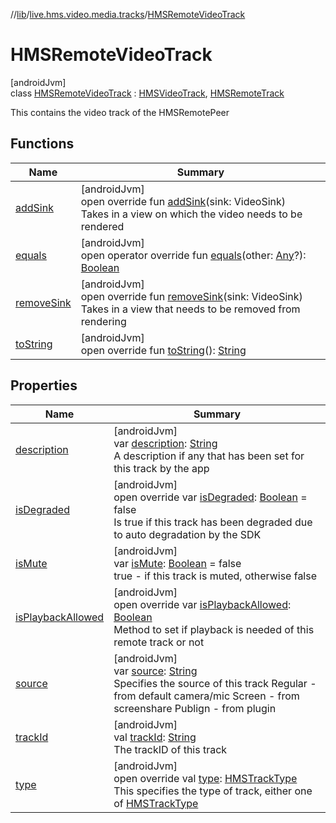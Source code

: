 //[lib](../../../index)/[live.hms.video.media.tracks](../index)/[HMSRemoteVideoTrack](index)

# HMSRemoteVideoTrack

[androidJvm]\
class [HMSRemoteVideoTrack](index) : [HMSVideoTrack](../-h-m-s-video-track/index), [HMSRemoteTrack](../-h-m-s-remote-track/index)

This contains the video track of the HMSRemotePeer

## Functions

| Name                             | Summary                                                                                                                                                                                                                                               |
| -------------------------------- | ----------------------------------------------------------------------------------------------------------------------------------------------------------------------------------------------------------------------------------------------------- |
| [addSink](add-sink)              | [androidJvm]<br />open override fun [addSink](add-sink)(sink: VideoSink)<br />Takes in a view on which the video needs to be rendered                                                                                                                 |
| [equals](../-h-m-s-track/equals) | [androidJvm]<br />open operator override fun [equals](../-h-m-s-track/equals)(other: [Any](https://kotlinlang.org/api/latest/jvm/stdlib/kotlin/-any/index.html)?): [Boolean](https://kotlinlang.org/api/latest/jvm/stdlib/kotlin/-boolean/index.html) |
| [removeSink](remove-sink)        | [androidJvm]<br />open override fun [removeSink](remove-sink)(sink: VideoSink)<br />Takes in a view that needs to be removed from rendering                                                                                                           |
| [toString](to-string)            | [androidJvm]<br />open override fun [toString](to-string)(): [String](https://kotlinlang.org/api/latest/jvm/stdlib/kotlin/-string/index.html)                                                                                                         |

## Properties

| Name                                                      | Summary                                                                                                                                                                                                                                                                                  |
| --------------------------------------------------------- | ---------------------------------------------------------------------------------------------------------------------------------------------------------------------------------------------------------------------------------------------------------------------------------------- |
| [description](index#460778356%2FProperties%2F-1973928616) | [androidJvm]<br />var [description](index#460778356%2FProperties%2F-1973928616): [String](https://kotlinlang.org/api/latest/jvm/stdlib/kotlin/-string/index.html)<br />A description if any that has been set for this track by the app                                                  |
| [isDegraded](is-degraded)                                 | [androidJvm]<br />open override var [isDegraded](is-degraded): [Boolean](https://kotlinlang.org/api/latest/jvm/stdlib/kotlin/-boolean/index.html) = false<br />Is true if this track has been degraded due to auto degradation by the SDK                                                |
| [isMute](index#-60346713%2FProperties%2F-1973928616)      | [androidJvm]<br />var [isMute](index#-60346713%2FProperties%2F-1973928616): [Boolean](https://kotlinlang.org/api/latest/jvm/stdlib/kotlin/-boolean/index.html) = false<br />true - if this track is muted, otherwise false                                                               |
| [isPlaybackAllowed](is-playback-allowed)                  | [androidJvm]<br />open override var [isPlaybackAllowed](is-playback-allowed): [Boolean](https://kotlinlang.org/api/latest/jvm/stdlib/kotlin/-boolean/index.html)<br />Method to set if playback is needed of this remote track or not                                                    |
| [source](index#-1636641809%2FProperties%2F-1973928616)    | [androidJvm]<br />var [source](index#-1636641809%2FProperties%2F-1973928616): [String](https://kotlinlang.org/api/latest/jvm/stdlib/kotlin/-string/index.html)<br />Specifies the source of this track Regular - from default camera/mic Screen - from screenshare Publign - from plugin |
| [trackId](index#15737962%2FProperties%2F-1973928616)      | [androidJvm]<br />val [trackId](index#15737962%2FProperties%2F-1973928616): [String](https://kotlinlang.org/api/latest/jvm/stdlib/kotlin/-string/index.html)<br />The trackID of this track                                                                                              |
| [type](index#588625136%2FProperties%2F-1973928616)        | [androidJvm]<br />open override val [type](index#588625136%2FProperties%2F-1973928616): [HMSTrackType](../-h-m-s-track-type/index)<br />This specifies the type of track, either one of [HMSTrackType](../-h-m-s-track-type/index)                                                       |
